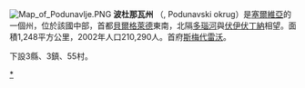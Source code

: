 {{NoteTA
  |G1=地名
  |G2=nationality
}}

[[File:Map_of_Podunavlje.PNG|thumb]]
'''波杜那瓦州''' （{{lang|sr|Подунавски округ}}, Podunavski  okrug）是[[塞爾維亞|塞爾維亞]]的一個州，位於該國中部，首都[[貝爾格萊德|貝爾格萊德]]東南，北隔[[多瑙河|多瑙河]]與[[伏伊伏丁納|伏伊伏丁納]]相望。面積1,248平方公里，2002年人口210,290人。首府[[斯梅代雷沃|斯梅代雷沃]]。

下設3縣、3鎮、55村。

{{塞爾維亞行政區劃|nocat}}
[[Category:波杜那瓦州|*]]